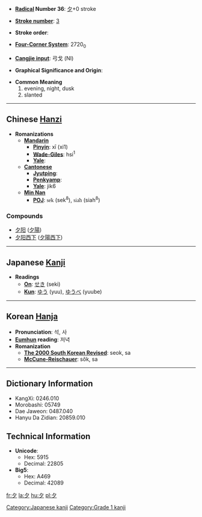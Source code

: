 * '''[[Wiktionary:Chinese radical index| Radical]] Number 36''': [[Wiktionary:Chinese radical index 夕|夕]]+0 stroke

* '''[[Wiktionary:Chinese total strokes index|Stroke number]]''': [[Wiktionary:Chinese total strokes index 3|3]]

* '''Stroke order''': 

* '''[[Wiktionary:Chinese four corner index|Four-Corner System]]''': 2720<sub>0</sub>

* '''[[Wiktionary:Chinese Cangjie index|Cangjie input]]''': 弓戈 (NI)

* '''Graphical Significance and Origin''': 

* '''Common Meaning'''
*#evening, night, dusk
*# slanted


----

== Chinese [[Hanzi]] ==

* '''Romanizations'''
** '''[[Mandarin]]'''
*** '''[[Pinyin]]''': xī (xi1)
*** '''[[Wade-Giles]]''': hsi<sup>1</sup>
*** '''[[Yale]]''': 
** '''[[Cantonese]]'''
*** '''[[Jyutping]]''':
*** '''[[Penkyamp]]''': 
*** '''[[Yale]]''': jik6
**'''[[wikipedia:Min_Nan|Min Nan]]'''
***'''[[wikipedia:POJ|POJ]]''': <font face="Lucida Sans Unicode">se̍k</font> (sek<sup>8</sup>), <font face="Lucida Sans Unicode">sia̍h</font> (siah<sup>8</sup>)

===Compounds===
{{top}}
*[[夕阳]] ([[夕陽]])
*[[夕阳西下]] ([[夕陽西下]])
{{mid}}
{{bottom}}

----

== Japanese [[Kanji]] ==

* '''Readings'''
** '''[[On]]''': [[せき]] (seki)
** '''[[Kun]]''': [[ゆう]] (yuu), [[ゆうべ]] (yuube)


----

== Korean [[Hanja]] ==

* '''Pronunciation''': 석, 사
* '''[[Eumhun]] reading''': 저녁
* '''Romanization'''
** '''[[The 2000 South Korean Revised Romanization|The 2000 South Korean Revised]]''': seok, sa
** '''[[McCune-Reischauer]]''': sŏk, sa

----

== Dictionary Information ==

* KangXi: 0246.010
* Morobashi: 05749
* Dae Jaweon: 0487.040
* Hanyu Da Zidian: 20859.010

== Technical Information ==

* '''Unicode''':
** Hex: 5915
** Decimal: 22805
* '''Big5''':
** Hex: A469
** Decimal: 42089

[[Category:Japanese kanji]]
[[Category:Grade 1 kanji]]

[[fr:夕]]
[[la:夕]]
[[hu:夕]]
[[pl:夕]]